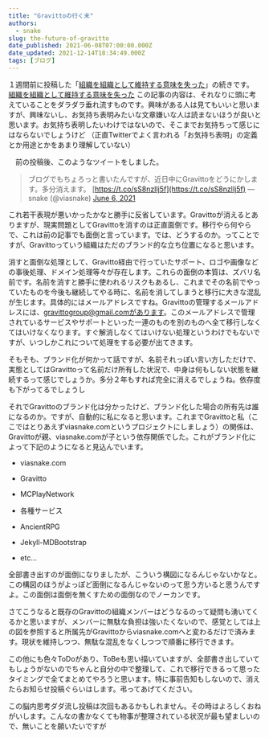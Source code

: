 ```yaml
---
title: "Gravittoの行く末"
authors:
  - snake
slug: the-future-of-gravitto
date_published: 2021-06-08T07:00:00.000Z
date_updated: 2021-12-14T18:34:49.000Z
tags: [ブログ]
---
```


１週間前に投稿した「[組織を組織として維持する意味を失った](/lost-meaning-of-keeping-an-organization-as-an-organization/)」の続きです。
[組織を組織として維持する意味を失った](/lost-meaning-of-keeping-an-organization-as-an-organization/)
この記事の内容は、それなりに頭に考えていることをダラダラ垂れ流すものです。興味がある人は見てもいいと思いますが、興味ないし、お気持ち表明みたいな文章嫌いな人は読まないほうが良いと思います。お気持ち表明したいわけではないので、そこまでお気持ちって感じにはならないでしょうけど
（正直Twitterでよく言われる「お気持ち表明」の定義とか用途とかをあまり理解していない）

　前の投稿後、このようなツイートをしました。

> ブログでもちょろっと書いたんですが、近日中にGravittoをどうにかします。多分消えます。 [https://t.co/sS8nzlIj5f](https://t.co/sS8nzlIj5f)
> &mdash; snake (@viasnake) [June 6, 2021](https://twitter.com/viasnake/status/1401509246022213634?ref_src=twsrc%5Etfw)

これ若干表現が悪いかったかなと勝手に反省しています。Gravittoが消えるとありますが、現実問題としてGravittoを消すのは正直面倒です。移行やら何やらで、これは前の記事でも面倒と言っています。では、どうするのか。ってことですが、Gravittoっていう組織はただのブランド的な立ち位置になると思います。

消すと面倒な処理として、Gravitto経由で行っていたサポート、ロゴや画像などの事後処理、ドメイン処理等々が存在します。これらの面倒の本質は、ズバリ名前です。名前を消すと勝手に使われるリスクもあるし、これまでその名前でやっていたものを今後も継続してやる時に、名前を消してしまうと移行に大きな混乱が生じます。具体的にはメールアドレスですね。Gravittoの管理するメールアドレスには、gravittogroup@gmail.comがあります。このメールアドレスで管理されているサービスやサポートといった一連のものを別のものへ全て移行しなくてはいけなくなります。すぐ解消しなくてはいけない処理というわけでもないですが、いつしかこれについて処理をする必要が出てきます。

そもそも、ブランド化が何かって話ですが、名前それっぽい言い方しただけで、実態としてはGravittoって名前だけ所有した状況で、中身は何もしない状態を継続するって感じでしょうか。多分２年もすれば完全に消えるでしょうね。依存度も下がってるでしょうし

それでGravittoのブランド化は分かったけど、ブランド化した場合の所有先は誰になるのか。ですが、自動的に私になると思います。これまでGravittoと私（ここではとりあえずviasnake.comというプロジェクトにしましょう）の関係は、Gravittoが親、viasnake.comが子という依存関係でした。これがブランド化によって下記のようになると見込んでいます。

- viasnake.com

- Gravitto
- MCPlayNetwork

- 各種サービス
- AncientRPG

- Jekyll-MDBootstrap
- etc...

全部書き出すのが面倒になりましたが、こういう構図になるんじゃないかなと。この構図のほうがよっぽど面倒になるんじゃないのって思う方いると思うんですよ。この面倒は面倒を無くすための面倒なのでノーカンです。

さてこうなると既存のGravittoの組織メンバーはどうなるのって疑問も湧いてくるかと思いますが、メンバーに無駄な負担は強いたくないので、感覚としては上の図を参照すると所属先がGravittoからviasnake.comへと変わるだけで済みます。現状を維持しつつ、無駄な混乱をなくしつつで順番に移行できます。

この他にも色々ToDoがあり、ToBeも思い描いていますが、全部書き出していてもしょうがないのでちゃんと自分の中で整理して、これで移行できるって思ったタイミングで全てまとめてやろうと思います。特に事前告知もしないので、消えたらお知らせ投稿ぐらいはします。弔ってあげてください。

この脳内思考ダダ流し投稿は次回もあるかもしれません。その時はよろしくおねがいします。こんなの書かなくても物事が整理されている状況が最も望ましいので、無いことを願いたいですが
